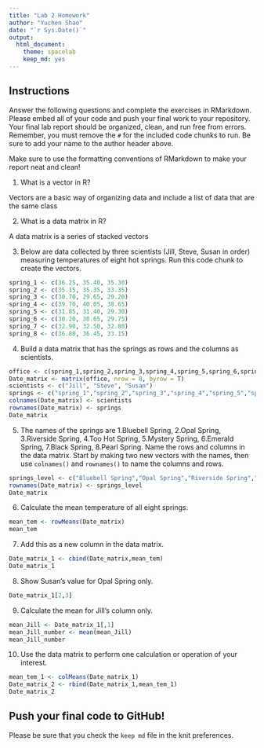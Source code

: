 ```yaml
---
title: "Lab 2 Homework"
author: "Yuchen Shao"
date: "`r Sys.Date()`"
output:
  html_document: 
    theme: spacelab
    keep_md: yes
---
```


## Instructions
Answer the following questions and complete the exercises in RMarkdown. Please embed all of your code and push your final work to your repository. Your final lab report should be organized, clean, and run free from errors. Remember, you must remove the `#` for the included code chunks to run. Be sure to add your name to the author header above.  

Make sure to use the formatting conventions of RMarkdown to make your report neat and clean!  

1. What is a vector in R?  

Vectors are a basic way of organizing data and include a list of data that are the same class

2. What is a data matrix in R?  

A data matrix is a series of stacked vectors

3. Below are data collected by three scientists (Jill, Steve, Susan in order) measuring temperatures of eight hot springs. Run this code chunk to create the vectors.  
```r
spring_1 <- c(36.25, 35.40, 35.30)
spring_2 <- c(35.15, 35.35, 33.35)
spring_3 <- c(30.70, 29.65, 29.20)
spring_4 <- c(39.70, 40.05, 38.65)
spring_5 <- c(31.85, 31.40, 29.30)
spring_6 <- c(30.20, 30.65, 29.75)
spring_7 <- c(32.90, 32.50, 32.80)
spring_8 <- c(36.80, 36.45, 33.15)
```

4. Build a data matrix that has the springs as rows and the columns as scientists.  

```r
office <- c(spring_1,spring_2,spring_3,spring_4,spring_5,spring_6,spring_7,spring_8)
Date_matrix <- matrix(office, nrow = 8, byrow = T)
scientists <- c("Jill", "Steve", "Susan")
springs <- c("spring_1","spring_2","spring_3","spring_4","spring_5","spring_6","spring_7","spring_8")
colnames(Date_matrix) <- scientists
rownames(Date_matrix) <- springs
Date_matrix
```

5. The names of the springs are 1.Bluebell Spring, 2.Opal Spring, 3.Riverside Spring, 4.Too Hot Spring, 5.Mystery Spring, 6.Emerald Spring, 7.Black Spring, 8.Pearl Spring. Name the rows and columns in the data matrix. Start by making two new vectors with the names, then use `colnames()` and `rownames()` to name the columns and rows.

```r
springs_level <- c("Bluebell Spring","Opal Spring","Riverside Spring","Too Hot Spring","Mystery Spring","Emerald Spring","Black Spring","Pearl Spring")
rownames(Date_matrix) <- springs_level
Date_matrix
```



6. Calculate the mean temperature of all eight springs.
```r
mean_tem <- rowMeans(Date_matrix)
mean_tem
```

7. Add this as a new column in the data matrix.  

```r
Date_matrix_1 <- cbind(Date_matrix,mean_tem)
Date_matrix_1
```

8. Show Susan's value for Opal Spring only.

```r
Date_matrix_1[2,3]
```

9. Calculate the mean for Jill's column only.  

```r
mean_Jill <- Date_matrix_1[,1]
mean_Jill_number <- mean(mean_Jill)
mean_Jill_number
```

10. Use the data matrix to perform one calculation or operation of your interest.

```r
mean_tem_1 <- colMeans(Date_matrix_1)
Date_matrix_2 <- rbind(Date_matrix_1,mean_tem_1)
Date_matrix_2
```

## Push your final code to GitHub!
Please be sure that you check the `keep md` file in the knit preferences.  